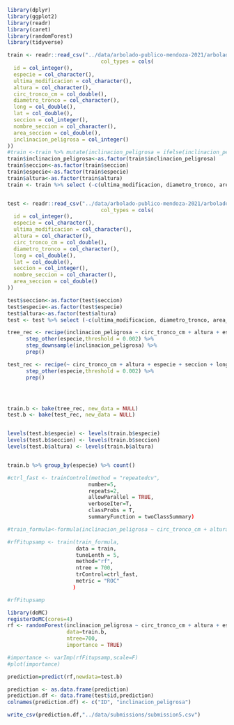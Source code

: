 ```r
library(dplyr)
library(ggplot2)
library(readr)
library(caret)
library(randomForest)
library(tidyverse)
```

```r
train <- readr::read_csv("../data/arbolado-publico-mendoza-2021/arbolado-mza-dataset.csv",
                              col_types = cols(
  id = col_integer(),
  especie = col_character(),
  ultima_modificacion = col_character(),
  altura = col_character(),
  circ_tronco_cm = col_double(),
  diametro_tronco = col_character(),
  long = col_double(),
  lat = col_double(),
  seccion = col_integer(),
  nombre_seccion = col_character(),
  area_seccion = col_double(),
  inclinacion_peligrosa = col_integer()
))
#train <-train %>% mutate(inclinacion_peligrosa = ifelse(inclinacion_peligrosa==0,"no","yes"))
train$inclinacion_peligrosa<-as.factor(train$inclinacion_peligrosa)
train$seccion<-as.factor(train$seccion)
train$especie<-as.factor(train$especie)
train$altura<-as.factor(train$altura)
train <- train %>% select (-c(ultima_modificacion, diametro_tronco, area_seccion,nombre_seccion))


test <- readr::read_csv("../data/arbolado-publico-mendoza-2021/arbolado-mza-dataset-test.csv",
                              col_types = cols(
  id = col_integer(),
  especie = col_character(),
  ultima_modificacion = col_character(),
  altura = col_character(),
  circ_tronco_cm = col_double(),
  diametro_tronco = col_character(),
  long = col_double(),
  lat = col_double(),
  seccion = col_integer(),
  nombre_seccion = col_character(),
  area_seccion = col_double()
))

test$seccion<-as.factor(test$seccion)
test$especie<-as.factor(test$especie)
test$altura<-as.factor(test$altura)
test <- test %>% select (-c(ultima_modificacion, diametro_tronco, area_seccion,nombre_seccion))
```

```r

tree_rec <- recipe(inclinacion_peligrosa ~ circ_tronco_cm + altura + especie + seccion + long + lat, data = train) %>%
      step_other(especie,threshold = 0.002) %>%
      step_downsample(inclinacion_peligrosa) %>%
      prep()

test_rec <- recipe(~ circ_tronco_cm + altura + especie + seccion + long + lat, data = test) %>%
      step_other(especie,threshold = 0.002) %>%
      prep()




train.b <- bake(tree_rec, new_data = NULL)
test.b <- bake(test_rec, new_data = NULL)


levels(test.b$especie) <- levels(train.b$especie)
levels(test.b$seccion) <- levels(train.b$seccion)
levels(test.b$altura) <- levels(train.b$altura)


train.b %>% group_by(especie) %>% count()

```

```r
#ctrl_fast <- trainControl(method = "repeatedcv",
                          number=5,
                          repeats=2,
                          allowParallel = TRUE,
                          verboseIter=T,
                          classProbs = T,
                          summaryFunction = twoClassSummary)
```

```r
#train_formula<-formula(inclinacion_peligrosa ~ circ_tronco_cm + altura + especie + seccion + long + lat)

```

```r
    
     
#rfFitupsamp <- train(train_formula,
                      data = train,
                      tuneLenth = 5,
                      method="rf",
                      ntree = 700,
                      trControl=ctrl_fast,
                      metric = "ROC"
                     )

#rfFitupsamp

```

```r
library(doMC)
registerDoMC(cores=4)
rf <- randomForest(inclinacion_peligrosa ~ circ_tronco_cm + altura + especie + seccion + long + lat,
                   data=train.b,
                   ntree=700,
                   importance = TRUE)

```


```r

#importance <- varImp(rfFitupsamp,scale=F)
#plot(importance)
```

```r

prediction=predict(rf,newdata=test.b)

```

```r
prediction <- as.data.frame(prediction)
prediction.df <- data.frame(test$id,prediction)
colnames(prediction.df) <- c("ID", "inclinacion_peligrosa")
```

```r

write_csv(prediction.df,"../data/submissions/submission5.csv")
```